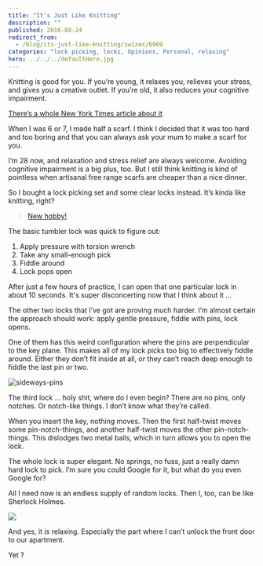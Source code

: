 ```yaml
---
title: "It's Just Like Knitting"
description: ""
published: 2016-08-24
redirect_from:
  - /blog/its-just-like-knitting/swizec/6969
categories: "lock picking, locks, Opinions, Personal, relaxing"
hero: ../../../defaultHero.jpg
---
```


Knitting is good for you. If you’re young, it relaxes you, relieves your stress, and gives you a creative outlet. If you’re old, it also reduces your cognitive impairment.

[There’s a whole New York Times article about it](http://well.blogs.nytimes.com/2016/01/25/the-health-benefits-of-knitting/)

When I was 6 or 7, I made half a scarf. I think I decided that it was too hard and too boring and that you can always ask your mum to make a scarf for you.

I’m 28 now, and relaxation and stress relief are always welcome. Avoiding cognitive impairment is a big plus, too. But I still think knitting is kind of pointless when artisanal free range scarfs are cheaper than a nice dinner.

So I bought a lock picking set and some clear locks instead. It’s kinda like knitting, right?

> [New hobby!](//imgur.com/v79Kw)

The basic tumbler lock was quick to figure out:

1.  Apply pressure with torsion wrench
2.  Take any small-enough pick
3.  Fiddle around
4.  Lock pops open

After just a few hours of practice, I can open that one particular lock in about 10 seconds. It's super disconcerting now that I think about it …

The other two locks that I’ve got are proving much harder. I’m almost certain the approach should work: apply gentle pressure, fiddle with pins, lock opens.

One of them has this weird configuration where the pins are perpendicular to the key plane. This makes all of my lock picks too big to effectively fiddle around. Either they don’t fit inside at all, or they can’t reach deep enough to fiddle the last pin or two.

![sideways-pins](https://swizec.com/wp-content/uploads/2016/08/sideways-pins.gif)

The third lock … holy shit, where do I even begin? There are no pins, only notches. Or notch-like things. I don’t know what they’re called.

When you insert the key, nothing moves. Then the first half-twist moves some pin-notch-things, and another half-twist moves the other pin-notch-things. This dislodges two metal balls, which in turn allows you to open the lock.

The whole lock is super elegant. No springs, no fuss, just a really damn hard lock to pick. I’m sure you could Google for it, but what do you even Google for?

All I need now is an endless supply of random locks. Then I, too, can be like Sherlock Holmes.

![](https://static2.hypable.com/wp-content/uploads/2015/03/Elementary-season-3-Sherlock-locks.jpg)

And yes, it _is_ relaxing. Especially the part where I can’t unlock the front door to our apartment.

Yet ?

